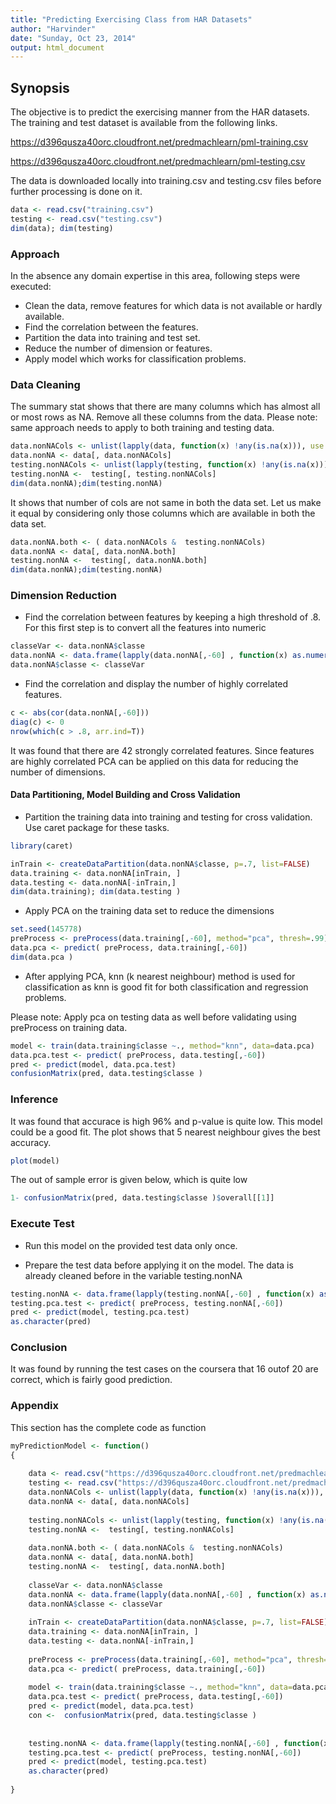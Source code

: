 ```yaml
---
title: "Predicting Exercising Class from HAR Datasets"
author: "Harvinder"
date: "Sunday, Oct 23, 2014"
output: html_document
---
```


## Synopsis

The objective is to predict the exercising manner from the HAR datasets. The training and test dataset is available from the following links. 

<https://d396qusza40orc.cloudfront.net/predmachlearn/pml-training.csv> 

<https://d396qusza40orc.cloudfront.net/predmachlearn/pml-testing.csv> 


The data is downloaded locally into training.csv and testing.csv files before further processing is done on it.

 
```r
data <- read.csv("training.csv")
testing <- read.csv("testing.csv")
dim(data); dim(testing)
````
### Approach

In the absence any domain expertise  in this area, following steps were executed: 

 - Clean the data, remove features for which data is not available or hardly available.
 - Find the correlation between the features.  
 - Partition the data into training and test set. 
 - Reduce the number of dimension or features.
 - Apply model which works for classification problems.

### Data Cleaning

The summary stat shows that there are many columns which has almost all  or most rows as NA. Remove all these columns from the data. Please note: same approach needs to apply to both training and testing data.

``` r
data.nonNACols <- unlist(lapply(data, function(x) !any(is.na(x))), use.names=FALSE)
data.nonNA <- data[, data.nonNACols]
testing.nonNACols <- unlist(lapply(testing, function(x) !any(is.na(x))), use.names=FALSE)
testing.nonNA <-  testing[, testing.nonNACols]
dim(data.nonNA);dim(testing.nonNA)
```

It shows that number of cols are not same in both the data set. Let us make it equal by considering only those columns which are available in both the data set.

``` r
data.nonNA.both <- ( data.nonNACols &  testing.nonNACols)
data.nonNA <- data[, data.nonNA.both]
testing.nonNA <-  testing[, data.nonNA.both]
dim(data.nonNA);dim(testing.nonNA)
```

### Dimension Reduction

 - Find the correlation between features by keeping a high threshold of .8.  For this first step is to convert all the features into numeric


``` r
classeVar <- data.nonNA$classe
data.nonNA <- data.frame(lapply(data.nonNA[,-60] , function(x) as.numeric(x)))
data.nonNA$classe <- classeVar
```

 - Find the correlation and display the number of highly correlated features.

``` r
c <- abs(cor(data.nonNA[,-60]))
diag(c) <- 0
nrow(which(c > .8, arr.ind=T))
```

It was found that there are 42 strongly correlated features. Since features are highly correlated  PCA can be applied on this data for reducing the number of dimensions.

#### Data Partitioning, Model Building and  Cross Validation

 - Partition the training data into training and testing for cross validation. Use caret package for these tasks.

``` r
library(caret)

inTrain <- createDataPartition(data.nonNA$classe, p=.7, list=FALSE)
data.training <- data.nonNA[inTrain, ]
data.testing <- data.nonNA[-inTrain,]
dim(data.training); dim(data.testing )

```

 - Apply PCA on the training data set to reduce the dimensions

``` r
set.seed(145778)
preProcess <- preProcess(data.training[,-60], method="pca", thresh=.99)
data.pca <- predict( preProcess, data.training[,-60])
dim(data.pca )

```

 - After applying PCA, knn (k nearest neighbour) method is used for classification as knn is good fit for both classification and regression problems.

Please note: Apply pca on testing data as well before validating using preProcess on training data.

```r
model <- train(data.training$classe ~., method="knn", data=data.pca)
data.pca.test <- predict( preProcess, data.testing[,-60])
pred <- predict(model, data.pca.test)
confusionMatrix(pred, data.testing$classe )

```

### Inference

It was found that accurace is  high  96% and p-value is quite low. This  model could be a good fit. The plot shows that 5 nearest neighbour gives the best accuracy.

```r
plot(model)

```

The out of sample error is given below, which is quite low 

```r
1- confusionMatrix(pred, data.testing$classe )$overall[[1]]
```


### Execute Test

 - Run this model on the provided test data only once.

 - Prepare the test data before applying it on the model. The data is already cleaned before in the variable testing.nonNA

```r
testing.nonNA <- data.frame(lapply(testing.nonNA[,-60] , function(x) as.numeric(x)))
testing.pca.test <- predict( preProcess, testing.nonNA[,-60])
pred <- predict(model, testing.pca.test)
as.character(pred)
```

### Conclusion

It was found by running the test cases on the coursera that 16 outof 20 are correct, which is fairly good prediction.


### Appendix

This section has the complete code as function

``` r
myPredictionModel <- function()
{
    
    data <- read.csv("https://d396qusza40orc.cloudfront.net/predmachlearn/pml-training.csv")
    testing <- read.csv("https://d396qusza40orc.cloudfront.net/predmachlearn/pml-testing.csv")
    data.nonNACols <- unlist(lapply(data, function(x) !any(is.na(x))), use.names=FALSE)
    data.nonNA <- data[, data.nonNACols]
    
    testing.nonNACols <- unlist(lapply(testing, function(x) !any(is.na(x))), use.names=FALSE)
    testing.nonNA <-  testing[, testing.nonNACols]
    
    data.nonNA.both <- ( data.nonNACols &  testing.nonNACols)
    data.nonNA <- data[, data.nonNA.both]
    testing.nonNA <-  testing[, data.nonNA.both]
    
    classeVar <- data.nonNA$classe
    data.nonNA <- data.frame(lapply(data.nonNA[,-60] , function(x) as.numeric(x)))
    data.nonNA$classe <- classeVar
    
    inTrain <- createDataPartition(data.nonNA$classe, p=.7, list=FALSE)
    data.training <- data.nonNA[inTrain, ]
    data.testing <- data.nonNA[-inTrain,]
    
    preProcess <- preProcess(data.training[,-60], method="pca", thresh=.99)
    data.pca <- predict( preProcess, data.training[,-60])
    
    model <- train(data.training$classe ~., method="knn", data=data.pca)
    data.pca.test <- predict( preProcess, data.testing[,-60])
    pred <- predict(model, data.pca.test)
    con <-  confusionMatrix(pred, data.testing$classe )
    
    
    testing.nonNA <- data.frame(lapply(testing.nonNA[,-60] , function(x) as.numeric(x)))
    testing.pca.test <- predict( preProcess, testing.nonNA[,-60])
    pred <- predict(model, testing.pca.test)
    as.character(pred)
    
}
```

